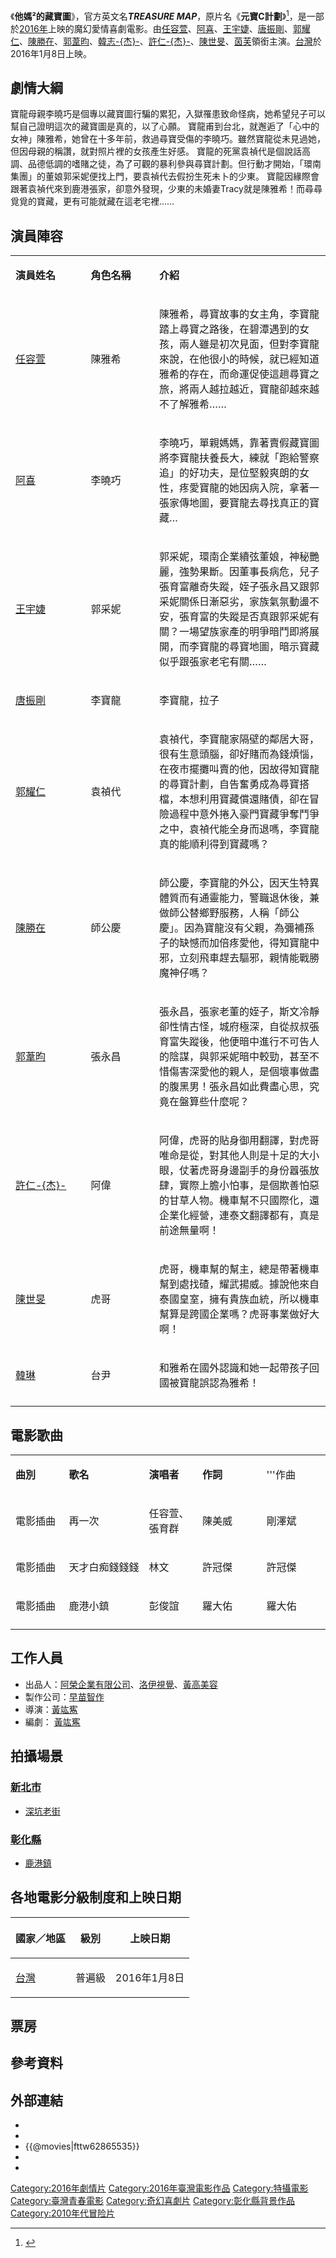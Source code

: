{{NoteTA
| 1=zh-hans:韓志杰; zh-hant:韓志杰;
| 2=zh-hans:許仁杰; zh-hant:許仁杰;
}}
{{Infobox Film
| name           = 《他媽²的藏寶圖》
| original_name  = TREASURE MAP
| image          = 
| image_size         =
| caption            = 
| based_on       = 
| 製作人           =
| 導演           = [[黃竑寯_(台灣導演)|黃竑寯]]
| 編劇           = [[黃竑寯|黃竑寯]]
| 主演           = [[任容萱|任容萱]]、[[林育品|阿喜]]、[[王宇婕|王宇婕]]、[[唐振剛|唐振剛]]<br>[[郭耀仁|郭耀仁]]
| 配樂 = 李宜蒼、翁士凡
| 剪輯 = [[顧曉芸|顧曉芸]]
| 攝影 = [[黃偉烈|黃偉烈]]
| 策劃 = 文蓓蓓
| 製片 = 王嘉年
| 監製 = 林添貴、黃竑寯、王湘茹
| 製片商         = 早苗智作
| 發行商         = 華映娛樂
| 片長           = 92分鐘《1時32分》
|產地            ={{台灣電影產地}}
| 上映日期       = {{film date|2016|01|08|台灣}}
| 語言           = 華語
| tw_name        = 
}}

《'''他媽²的藏寶圖'''》，官方英文名'''''TREASURE MAP'''''，原片名《'''元寶C計劃'''》<ref>{{Cite web |url=http://tw.tranews.com/Show/Style1/News/c1_News.asp?SItemId=0271030&ProgramNo=a000001000001&SubjectNo=3275541 |title=國片《元寶C計劃》八卦山開鏡　彰化各熱門景點也將入鏡 |accessdate=2015-10-19 |archive-date=2016-03-04 |archive-url=https://web.archive.org/web/20160304185747/http://tw.tranews.com/Show/Style1/News/c1_News.asp?SItemId=0271030&ProgramNo=a000001000001&SubjectNo=3275541 |dead-url=no }}</ref>，是一部於[[2016年電影列表|2016年]]上映的魔幻愛情喜劇電影。由[[任容萱|任容萱]]、[[阿喜_(藝人)|阿喜]]、[[王宇婕|王宇婕]]、[[唐振剛|唐振剛]]、[[郭耀仁|郭耀仁]]、[[陳勝在|陳勝在]]、[[郭葦昀|郭葦昀]]、[[韓志杰|韓志-{杰}-]]、[[許仁杰|許仁-{杰}-]]、[[瑪利亞|陳世旻]]、[[茵芙|茵芙]]領銜主演。[[台灣|台灣]]於2016年1月8日上映。

== 劇情大綱==
寶龍母親李曉巧是個專以藏寶圖行騙的累犯，入獄罹患致命怪病，她希望兒子可以幫自己證明這次的藏寶圖是真的，以了心願。
寶龍甫到台北，就邂逅了「心中的女神」陳雅希，她曾在十多年前，救過尋寶受傷的李曉巧。雖然寶龍從未見過她，但因母親的稱讚，就對照片裡的女孩產生好感。
寶龍的死黨袁禎代是個說話高調、品德低調的嗜賭之徒，為了可觀的暴利參與尋寶計劃。但行動才開始，「環南集團」的董娘郭采妮便找上門，要袁禎代去假扮生死未卜的少東。
寶龍因緣際會跟著袁禎代來到鹿港張家，卻意外發現，少東的未婚妻Tracy就是陳雅希！而尋尋覓覓的寶藏，更有可能就藏在這老宅裡……

== 演員陣容 ==
{|class="wikitable" width="60%"
|- style="background:#AFC7BA; color:snow" align=center
|style="width:22%"|'''演員姓名'''||style="width:20%"|'''角色名稱'''||style="width:50%"|'''介紹'''
|-
! [[任容萱|任容萱]]
! 陳雅希
| 陳雅希，尋寶故事的女主角，李寶龍踏上尋寶之路後，在碧潭遇到的女孩，兩人雖是初次見面，但對李寶龍來說，在他很小的時候，就已經知道雅希的存在，而命運促使這趟尋寶之旅，將兩人越拉越近，寶龍卻越來越不了解雅希……
|-
! [[林育品|阿喜]]
! 李曉巧
| 李曉巧，單親媽媽，靠著賣假藏寶圖將李寶龍扶養長大，練就「跑給警察追」的好功夫，是位堅毅爽朗的女性，疼愛寶龍的她因病入院，拿著一張家傳地圖，要寶龍去尋找真正的寶藏…
|-
! [[王宇婕|王宇婕]]
! 郭采妮
| 郭采妮，環南企業續弦董娘，神秘艷麗，強勢果斷。因董事長病危，兒子張育富離奇失蹤，姪子張永昌又跟郭采妮關係日漸惡劣，家族氣氛動盪不安，張育富的失蹤是否真跟郭采妮有關？一場望族家產的明爭暗鬥即將展開，而李寶龍的尋寶地圖，暗示寶藏似乎跟張家老宅有關……
|-
![[唐振剛|唐振剛]]
! 李寶龍
| 李寶龍，拉子
|-
![[郭耀仁|郭耀仁]]
! 袁禎代
| 袁禎代，李寶龍家隔壁的鄰居大哥，很有生意頭腦，卻好賭而為錢煩惱，在夜市擺攤叫賣的他，因故得知寶龍的尋寶計劃，自告奮勇成為尋寶搭檔，本想利用寶藏償還賭債，卻在冒險過程中意外捲入豪門寶藏爭奪鬥爭之中，袁禎代能全身而退嗎，李寶龍真的能順利得到寶藏嗎？ 
|-
![[陳勝在|陳勝在]]
! 師公慶
| 師公慶，李寶龍的外公，因天生特異體質而有通靈能力，警職退休後，兼做師公替鄉野服務，人稱「師公慶」。因為寶龍沒有父親，為彌補孫子的缺憾而加倍疼愛他，得知寶龍中邪，立刻飛車趕去驅邪，親情能戰勝魔神仔嗎？
|-
![[郭葦昀|郭葦昀]]
! 張永昌
| 張永昌，張家老董的姪子，斯文冷靜卻性情古怪，城府極深，自從叔叔張育富失蹤後，他便暗中進行不可告人的陰謀，與郭采妮暗中較勁，甚至不惜傷害深愛他的親人，是個壞事做盡的腹黑男！張永昌如此費盡心思，究竟在盤算些什麼呢？
|-
![[許仁杰|許仁-{杰}-]]
! 阿偉
| 阿偉，虎哥的貼身御用翻譯，對虎哥唯命是從，對其他人則是十足的大小眼，仗著虎哥身邊副手的身份囂張放肆，實際上膽小怕事，是個欺善怕惡的甘草人物。機車幫不只國際化，還企業化經營，連泰文翻譯都有，真是前途無量啊！
|-
![[陳世旻|陳世旻]]
!虎哥
|虎哥，機車幫的幫主，總是帶著機車幫到處找碴，耀武揚威。據說他來自泰國皇室，擁有貴族血統，所以機車幫算是跨國企業嗎？虎哥事業做好大啊！
|-
![[韓琳|韓琳]]
!台尹
|和雅希在國外認識和她一起帶孩子回國被寶龍誤認為雅希！
|-
|}

== 電影歌曲 ==
{|class="wikitable" style="text-align:center;width:80%"
|- style="width:100%; background:green; color:snow"
|style="width:10%"|'''曲別'''||style="width:15%"|'''歌名'''||style="width:10%"|'''演唱者'''||style="width:12%"|'''作詞'''||style="width:12%"|'''作曲
|-
|電影插曲|| 再一次 || 任容萱、張育群 || 陳美威 || 剛澤斌
|-
|電影插曲|| 天才白痴錢錢錢 ||林文|| 許冠傑 || 許冠傑
|-
|電影插曲|| 鹿港小鎮 ||彭俊誼|| 羅大佑 || 羅大佑
|-
|}

== 工作人員 ==
*出品人：[[阿榮企業有限公司|阿榮企業有限公司]]、[[洛伊視覺|洛伊視覺]]、[[黃高美容|黃高美容]]
*製作公司：[[早苗智作|早苗智作]]
*導演：[[黃竑寯|黃竑寯]]
*編劇： [[黃竑寯|黃竑寯]]
== 拍攝場景 ==
=== [[新北市|新北市]] ===
* [[深坑老街|深坑老街]]
=== [[彰化縣|彰化縣]] ===
* [[鹿港鎮|鹿港鎮]]

== 各地電影分級制度和上映日期 ==
{| class="wikitable" style="font-size:90%;"
|- bgcolor="#6b6b6b"
! 國家／地區 || style="white-space: nowrap"|級別 || 上映日期
|-
| {{flagicon|Taiwan}} [[台灣|台灣]] || 普遍級 || 2016年1月8日
|}

== 票房 ==

== 參考資料 ==
{{reflist}}

== 外部連結 ==
* {{facebook|mapofdna}}
* {{imdb title|5087152}}
* {{@movies|fttw62865535}}
* {{Yahoomovie id|5991}}
* {{hkmdb title|17774}}

{{Portal bar|台灣|電影}}
[[Category:2016年劇情片|Category:2016年劇情片]]
[[Category:2016年臺灣電影作品|Category:2016年臺灣電影作品]]
[[Category:特攝電影|Category:特攝電影]]
[[Category:臺灣青春電影|Category:臺灣青春電影]]	
[[Category:奇幻喜劇片|Category:奇幻喜劇片]]
[[Category:彰化縣背景作品|Category:彰化縣背景作品]]
[[Category:2010年代冒险片|Category:2010年代冒险片]]